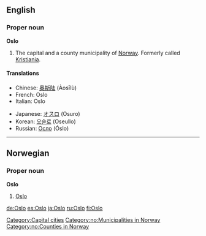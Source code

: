 {{wikipedia}}
==English==

===Proper noun===
'''Oslo'''
# The capital and a county municipality of [[Norway]].  Formerly called [[Kristiania]].

====Translations====
{{top}}
*Chinese: [[奥斯陆]] (Àosīlù)
*French: Oslo
*Italian: Oslo {{f}}
{{mid}}
*Japanese: [[オスロ]] (Osuro)
*Korean: [[오슬로]] (Oseullo)
*Russian: [[Осло]] (Óslo)
{{bottom}}

[[Category:Capital cities]]


----

==Norwegian==

===Proper noun===
'''Oslo'''
# [[#English|Oslo]]

[[Category:no:Municipalities in Norway]]
[[Category:no:Counties in Norway]]

[[de:Oslo]]
[[es:Oslo]]
[[ja:Oslo]]
[[ru:Oslo]]
[[fi:Oslo]]